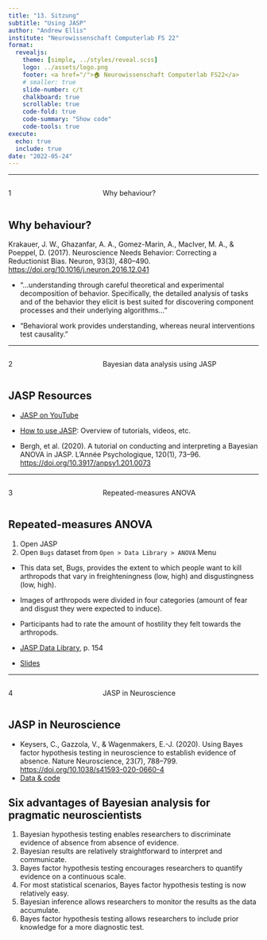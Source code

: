 ```yaml
---
title: "13. Sitzung"
subtitle: "Using JASP"
author: "Andrew Ellis"
institute: "Neurowissenschaft Computerlab FS 22"
format:
  revealjs:
    theme: [simple, ../styles/reveal.scss]
    logo: ../assets/logo.png
    footer: <a href="/">🏠 Neurowissenschaft Computerlab FS22</a>
    # smaller: true
    slide-number: c/t
    chalkboard: true
    scrollable: true 
    code-fold: true
    code-summary: "Show code"
    code-tools: true
execute:
  echo: true
  include: true
date: "2022-05-24"
---
```




------------------------------------------------------------------------

::: columns
::: {.column width="35%"}
::: topic-number
1
:::
:::

::: {.column width="65%"}
::: topic-text
Why behaviour?
:::
:::
:::

## Why behaviour?

Krakauer, J. W., Ghazanfar, A. A., Gomez-Marin, A., MacIver, M. A., & Poeppel, D. (2017). Neuroscience Needs Behavior: Correcting a Reductionist Bias. Neuron, 93(3), 480–490. [https://doi.org/10.1016/j.neuron.2016.12.041](https://doi.org/10.1016/j.neuron.2016.12.041)


- "...understanding through careful theoretical and experimental decomposition of behavior. Specifically, the detailed analysis of tasks and of the behavior they elicit is best suited for discovering component processes and their underlying algorithms..."

- "Behavioral work provides understanding, whereas neural interventions test causality."

------------------------------------------------------------------------

::: columns
::: {.column width="35%"}
::: topic-number
2
:::
:::

::: {.column width="65%"}
::: topic-text
Bayesian data analysis using JASP
:::
:::
:::

## JASP Resources
    
- [JASP on YouTube](https://www.youtube.com/channel/UCSulowI4mXFyBkw3bmp7pXg)

- [How to use JASP](https://jasp-stats.org/how-to-use-jasp/): Overview of tutorials, videos, etc.

- Bergh, et al. (2020). A tutorial on conducting and interpreting a Bayesian ANOVA in JASP. L'Année Psychologique, 120(1), 73–96. [https://doi.org/10.3917/anpsy1.201.0073](https://doi.org/10.3917/anpsy1.201.0073)

-----------------------------------------------------------------------


::: columns
::: {.column width="35%"}
::: topic-number
3
:::
:::

::: {.column width="65%"}
::: topic-text
Repeated-measures ANOVA
:::
:::
:::

## Repeated-measures ANOVA

1) Open JASP
2) Open `Bugs` dataset from `Open > Data Library > ANOVA` Menu

- This data set, Bugs, provides the extent to which people want to
kill arthropods that vary in freighteningness (low, high) and disgustingness (low, high).
- Images of arthropods were divided in four categories (amount of fear and disgust they were expected to induce). 
- Participants had to rate the amount of hostility they felt towards the arthropods.

- [JASP Data Library](https://jasp-stats.org/wp-content/uploads/2020/05/The_JASP_Data_Library_1st_Edition.pdf), p. 154
- [Slides](https://static.jasp-stats.org/presentations/ICPS2015/ICPS15RM/talk.html#1)


------------------------------------------------------------------------


::: columns
::: {.column width="35%"}
::: topic-number
4
:::
:::

::: {.column width="65%"}
::: topic-text
JASP in Neuroscience
:::
:::
:::

## JASP in Neuroscience

- Keysers, C., Gazzola, V., & Wagenmakers, E.-J. (2020). Using Bayes factor hypothesis testing in neuroscience to establish evidence of absence. Nature Neuroscience, 23(7), 788–799. [https://doi.org/10.1038/s41593-020-0660-4](https://doi.org/10.1038/s41593-020-0660-4)
- [Data & code](https://osf.io/md9kp/)



## Six advantages of Bayesian analysis for pragmatic neuroscientists

1) Bayesian hypothesis testing enables researchers to discriminate evidence of absence from absence of evidence.
2) Bayesian results are relatively straightforward to interpret and communicate.
3) Bayes factor hypothesis testing encourages researchers to quantify evidence on a continuous scale.
4) For most statistical scenarios, Bayes factor hypothesis testing is now relatively easy.
5) Bayesian inference allows researchers to monitor the results as the data accumulate.
6) Bayes factor hypothesis testing allows researchers to include prior knowledge for a more diagnostic test.

